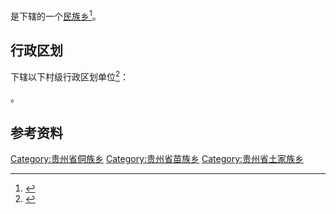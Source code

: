 {{中国乡级行政区|52/06/02/201/000}}

'''{{PAGENAMEBASE}}'''是{{PRC admin/fullname|52/06/02/201/000|3}}下辖的一个[[民族乡|民族乡]]<ref>{{PRC admin/ref sgc|{{PRC admin/parent|52/06/02/201/000}}}}</ref>。

== 行政区划 ==
{{PAGENAMEBASE}}下辖以下村级行政区划单位<ref>{{PRC admin/ref sgc|52/06/02/201/000}}</ref>：

{{PRC admin/children|52/06/02/201/000}}。

== 参考资料 ==
{{reflist}}

{{贵州行政区划小作品}}
{{PRC admin/navcat|52/06/02/201/000}}
[[Category:贵州省侗族乡|Category:贵州省侗族乡]]
[[Category:贵州省苗族乡|Category:贵州省苗族乡]]
[[Category:贵州省土家族乡|Category:贵州省土家族乡]]